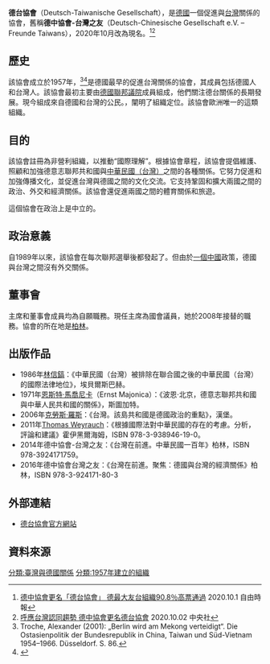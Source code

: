 '''德台協會'''（Deutsch-Taiwanische Gesellschaft），是[[德國|德國]]一個促進與[[中華民國（台灣）|台灣]]關係的協會，舊稱'''德中協會-台灣之友'''（Deutsch-Chinesische Gesellschaft e.V. – Freunde Taiwans），2020年10月改為現名。<REF>
[https://news.ltn.com.tw/news/politics/breakingnews/3309330 德中協會更名「德台協會」 德最大友台組織90.8％高票通過] {{Wayback|url=https://news.ltn.com.tw/news/politics/breakingnews/3309330 |date=20201003203521 }} 2020.10.1 自由時報
</REF><REF>[https://www.cna.com.tw/news/aopl/202010010240.aspx 呼應台灣認同趨勢 德中協會更名德台協會] 2020.10.02 中央社</REF>

==歷史==
該協會成立於1957年，<ref>Troche, Alexander (2001): „Berlin wird am Mekong verteidigt“. Die Ostasienpolitik der Bundesrepublik in China, Taiwan und Süd-Vietnam 1954–1966. Düsseldorf. S. 86.</ref><ref>{{Cite web |url=http://www.dcg-freunde-taiwans.de/inhalt.php?page=3 |title=存档副本 |accessdate=2020-10-02 |archive-date=2020-02-20 |archive-url=https://web.archive.org/web/20200220101146/http://dcg-freunde-taiwans.de/inhalt.php?page=3 |dead-url=no }}</ref>是德國最早的促進台灣關係的協會，其成員包括德國人和台灣人。該協會最初主要由[[德國聯邦議院|德國聯邦議院]]成員組成，他們關注德台關係的長期發展。現今組成來自德國和台灣的公民。{{when|隨著搬到柏林，該協會在名稱上添加“台灣之友”}}，闡明了組織定位。該協會歐洲唯一的這類組織。

==目的==
該協會註冊為非營利組織，以推動“國際理解”。根據協會章程，該協會提倡維護、照顧和加強德意志聯邦共和國與[[中華民國（台灣）|中華民國（台灣）]]之間的各種關係。它努力促進和加強傳播文化，並促進台灣與德國之間的文化交流。它支持鞏固和擴大兩國之間的政治、外交和經濟關係。該協會還促進兩國之間的體育關係和旅遊。

這個協會在政治上是中立的。

==政治意義==
自1989年以來，該協會在每次聯邦選舉後都發起了{{Link-de|德國國會柏林－臺北友好小組|Parlamentarischer Freundeskreis Berlin-Taipeh}}。但由於[[一個中國|一個中國]]政策，德國與台灣之間沒有外交關係。

==董事會==
主席和董事會成員均為自願職務。現任主席為國會議員{{link-en|阿妮塔·雪佛|Anita Schäfer}}，她於2008年接替{{link-en|沃夫岡·呂德|Wolfgang Lüder}}的職務。協會的所在地是[[柏林|柏林]]。
==出版作品==
*1986年[[林信鎬|林信鎬]]：《中華民國（台灣）被排除在聯合國之後的中華民國（台灣）的國際法律地位》，埃貝爾斯巴赫。
*1971年[[恩斯特·馬喬尼卡|恩斯特·馬喬尼卡]]（Ernst Majonica）：《波恩·北京，德意志聯邦共和國與中華人民共和國的關係》，斯圖加特。
*2006年[[克勞斯·羅斯|克勞斯·羅斯]]：《台灣。該島共和國是德國政治的重點》，漢堡。
*2011年[[Thomas_Weyrauch|Thomas Weyrauch]]：《根據國際法對中華民國的存在的考慮。分析，評論和建議》霍伊黑爾海姆，ISBN 978-3-938946-19-0。
*2014年德中協會-台灣之友：《台灣在前進。中華民國一百年》柏林，ISBN 978-3924171759。
*2016年德中協會台灣之友：《台灣在前進。聚焦：德國與台灣的經濟關係》柏林，ISBN 978-3-924171-80-3

== 外部連結 ==
* [http://www.dcg-freunde-taiwans.de/ 德台協會官方網站] {{Wayback|url=http://www.dcg-freunde-taiwans.de/ |date=20200804203435 }}

== 資料來源 ==
{{REFLIST}}

{{中華民國與德國關係}}

[[分類:臺灣與德國關係|分類:臺灣與德國關係]]
[[分類:1957年建立的組織|分類:1957年建立的組織]]